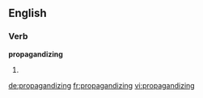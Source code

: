 ==English==

===Verb===
'''propagandizing'''

# {{present participle of|propagandize}}

[[de:propagandizing]]
[[fr:propagandizing]]
[[vi:propagandizing]]